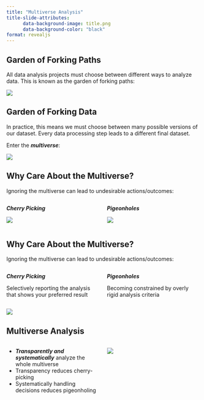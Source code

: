 ```yaml
---
title: "Multiverse Analysis"
title-slide-attributes:
      data-background-image: title.png
      data-background-color: "black"
format: revealjs
---
```


## Garden of Forking Paths {.smaller}

All data analysis projects must choose between different ways to analyze data. This is known as the garden of forking paths:

![](1-forking.png){fig-align="center" with=100%}

## Garden of Forking Data {.smaller}

In practice, this means we must choose between many possible versions of our dataset. Every data processing step leads to a different final dataset.

Enter the _**multiverse**_:

![](2-forking-data.png){fig-align="center" with=100%}

## Why Care About the Multiverse?{.smaller}

Ignoring the multiverse can lead to undesirable actions/outcomes:

:::: {.columns}

::: {.column width="50%"}
_**Cherry Picking**_

![](3-cherry.png)
:::

::: {.column width="50%"}
_**Pigeonholes**_

![](4-pidgeons.png)
:::

::::

## Why Care About the Multiverse? {.smaller}

Ignoring the multiverse can lead to undesirable actions/outcomes:

:::: {.columns}
::: {.column width="50%"}
_**Cherry Picking**_

Selectively reporting the analysis that shows your preferred result
:::

::: {.column width="50%"}
_**Pigeonholes**_

Becoming constrained by overly rigid analysis criteria
:::
::::

![](5-dangers.png){fig-align="center" with=100%}

## Multiverse Analysis

:::: {.columns}
::: {.column width="50%"}
- _**Transparently and systematically**_ analyze the whole multiverse
- Transparency reduces cherry-picking
- Systematically handling decisions reduces pigeonholing

:::

::: {.column width="50%"}
![](6-multiverse.png)
:::
::::
